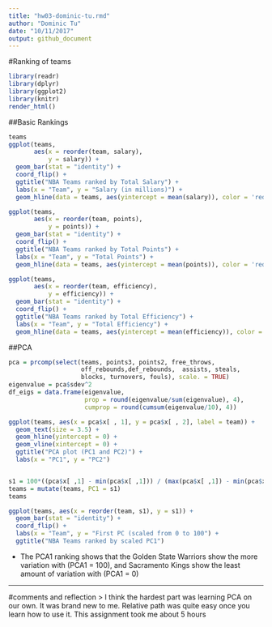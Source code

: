```yaml
---
title: "hw03-dominic-tu.rmd"
author: "Dominic Tu"
date: "10/11/2017"
output: github_document
---
```

#Ranking of teams
```r
library(readr)
library(dplyr)
library(ggplot2)
library(knitr)
render_html()
````
##Basic Rankings
```r
teams
ggplot(teams,
       aes(x = reorder(team, salary),
           y = salary)) +
  geom_bar(stat = "identity") + 
  coord_flip() + 
  ggtitle("NBA Teams ranked by Total Salary") +
  labs(x = "Team", y = "Salary (in millions)") +
  geom_hline(data = teams, aes(yintercept = mean(salary)), color = 'red', alpha = .4, size  = 1)

ggplot(teams,
       aes(x = reorder(team, points),
           y = points)) +
  geom_bar(stat = "identity") + 
  coord_flip() + 
  ggtitle("NBA Teams ranked by Total Points") +
  labs(x = "Team", y = "Total Points") +
  geom_hline(data = teams, aes(yintercept = mean(points)), color = 'red', alpha = .4, size = 1)

ggplot(teams,
       aes(x = reorder(team, efficiency),
           y = efficiency)) +
  geom_bar(stat = "identity") + 
  coord_flip() + 
  ggtitle("NBA Teams ranked by Total Efficiency") +
  labs(x = "Team", y = "Total Efficiency") +
  geom_hline(data = teams, aes(yintercept = mean(efficiency)), color = 'red', alpha = .4, size = 1)
```
##PCA
```r
pca = prcomp(select(teams, points3, points2, free_throws,
                    off_rebounds,def_rebounds,  assists, steals,
                    blocks, turnovers, fouls), scale. = TRUE)
eigenvalue = pca$sdev^2
df_eigs = data.frame(eigenvalue, 
                     prop = round(eigenvalue/sum(eigenvalue), 4),
                     cumprop = round(cumsum(eigenvalue/10), 4))

ggplot(teams, aes(x = pca$x[ , 1], y = pca$x[ , 2], label = team)) +
  geom_text(size = 3.5) +
  geom_hline(yintercept = 0) +
  geom_vline(xintercept = 0) + 
  ggtitle("PCA plot (PC1 and PC2)") + 
  labs(x = "PC1", y = "PC2")


s1 = 100*((pca$x[ ,1] - min(pca$x[ ,1])) / (max(pca$x[ ,1]) - min(pca$x[ ,1])))
teams = mutate(teams, PC1 = s1)
teams 

ggplot(teams, aes(x = reorder(team, s1), y = s1)) +
  geom_bar(stat = "identity") + 
  coord_flip() +
  labs(x = "Team", y = "First PC (scaled from 0 to 100") +
  ggtitle("NBA Teams ranked by scaled PC1")
```
- The PCA1 ranking shows that the Golden State Warriors show the more variation with (PCA1 = 100), and Sacramento Kings show the least amount of variation with (PCA1 = 0)

-------
#comments and reflection
> I think the hardest part was learning PCA on our own. It was brand new to me. Relative path was quite easy once you learn how to use it. This assignment took me about 5 hours





